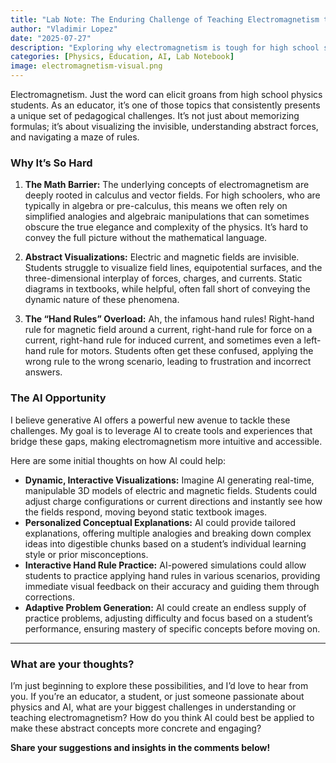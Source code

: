 ```yaml
---
title: "Lab Note: The Enduring Challenge of Teaching Electromagnetism to High Schoolers"
author: "Vladimir Lopez"
date: "2025-07-27"
description: "Exploring why electromagnetism is tough for high school students (complex math, abstract visuals, hand rules) and how AI might offer solutions."
categories: [Physics, Education, AI, Lab Notebook]
image: electromagnetism-visual.png
---
```


Electromagnetism. Just the word can elicit groans from high school physics students. As an educator, it’s one of those topics that consistently presents a unique set of pedagogical challenges. It’s not just about memorizing formulas; it’s about visualizing the invisible, understanding abstract forces, and navigating a maze of rules.

### Why It's So Hard

1.  **The Math Barrier:** The underlying concepts of electromagnetism are deeply rooted in calculus and vector fields. For high schoolers, who are typically in algebra or pre-calculus, this means we often rely on simplified analogies and algebraic manipulations that can sometimes obscure the true elegance and complexity of the physics. It’s hard to convey the full picture without the mathematical language.

2.  **Abstract Visualizations:** Electric and magnetic fields are invisible. Students struggle to visualize field lines, equipotential surfaces, and the three-dimensional interplay of forces, charges, and currents. Static diagrams in textbooks, while helpful, often fall short of conveying the dynamic nature of these phenomena.

3.  **The "Hand Rules" Overload:** Ah, the infamous hand rules! Right-hand rule for magnetic field around a current, right-hand rule for force on a current, right-hand rule for induced current, and sometimes even a left-hand rule for motors. Students often get these confused, applying the wrong rule to the wrong scenario, leading to frustration and incorrect answers.

### The AI Opportunity

I believe generative AI offers a powerful new avenue to tackle these challenges. My goal is to leverage AI to create tools and experiences that bridge these gaps, making electromagnetism more intuitive and accessible.

Here are some initial thoughts on how AI could help:

*   **Dynamic, Interactive Visualizations:** Imagine AI generating real-time, manipulable 3D models of electric and magnetic fields. Students could adjust charge configurations or current directions and instantly see how the fields respond, moving beyond static textbook images.
*   **Personalized Conceptual Explanations:** AI could provide tailored explanations, offering multiple analogies and breaking down complex ideas into digestible chunks based on a student's individual learning style or prior misconceptions.
*   **Interactive Hand Rule Practice:** AI-powered simulations could allow students to practice applying hand rules in various scenarios, providing immediate visual feedback on their accuracy and guiding them through corrections.
*   **Adaptive Problem Generation:** AI could create an endless supply of practice problems, adjusting difficulty and focus based on a student's performance, ensuring mastery of specific concepts before moving on.

---

### What are your thoughts?

I'm just beginning to explore these possibilities, and I'd love to hear from you. If you're an educator, a student, or just someone passionate about physics and AI, what are your biggest challenges in understanding or teaching electromagnetism? How do you think AI could best be applied to make these abstract concepts more concrete and engaging?

**Share your suggestions and insights in the comments below!**
